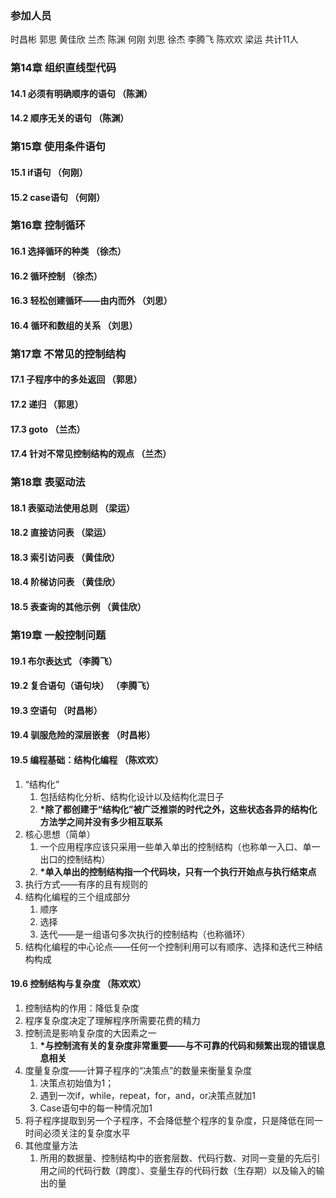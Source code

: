 === 参加人员 ===

时昌彬  郭思  黄佳欣  兰杰  陈渊  何刚  刘思  徐杰  李腾飞  陈欢欢  梁运  共计11人


=== 第14章 组织直线型代码=== 

====14.1 必须有明确顺序的语句      （陈渊）====
====14.2 顺序无关的语句           （陈渊）====


=== 第15章 使用条件语句===

====15.1 if语句                  （何刚）====
====15.2 case语句                （何刚）====


=== 第16章 控制循环===

====16.1 选择循环的种类           （徐杰）====
====16.2 循环控制                （徐杰）====
====16.3 轻松创建循环——由内而外   （刘思）====
====16.4 循环和数组的关系         （刘思）==== 


=== 第17章 不常见的控制结构===

====17.1 子程序中的多处返回       （郭思）==== 
====17.2 递归                   （郭思）====
====17.3 goto                   （兰杰）====
====17.4 针对不常见控制结构的观点  （兰杰）====


=== 第18章 表驱动法===

====18.1 表驱动法使用总则         （梁运）====
====18.2 直接访问表              （梁运）====
====18.3 索引访问表              （黄佳欣）====
====18.4 阶梯访问表              （黄佳欣）====
====18.5 表查询的其他示例         （黄佳欣）====

=== 第19章 一般控制问题===
====19.1 布尔表达式              （李腾飞）====
====19.2 复合语句（语句块）       （李腾飞）====
====19.3 空语句                  （时昌彬）====
====19.4 驯服危险的深层嵌套        （时昌彬）====
====19.5 编程基础：结构化编程      （陈欢欢）====
#“结构化”
##包括结构化分析、结构化设计以及结构化混日子
##'''*除了都创建于“结构化”被广泛推崇的时代之外，这些状态各异的结构化方法学之间并没有多少相互联系'''
#核心思想（简单）
##一个应用程序应该只采用一些单入单出的控制结构（也称单一入口、单一出口的控制结构）
##'''*单入单出的控制结构指一个代码块，只有一个执行开始点与执行结束点'''
#执行方式——有序的且有规则的
#结构化编程的三个组成部分
##顺序
##选择
##迭代——是一组语句多次执行的控制结构（也称循环）
#结构化编程的中心论点——任何一个控制利用可以有顺序、选择和迭代三种结构构成
====19.6 控制结构与复杂度         （陈欢欢）====
#控制结构的作用：降低复杂度
#程序复杂度决定了理解程序所需要花费的精力
#控制流是影响复杂度的大因素之一
##'''*与控制流有关的复杂度非常重要——与不可靠的代码和频繁出现的错误息息相关'''
#度量复杂度——计算子程序的“决策点”的数量来衡量复杂度
##决策点初始值为1；
##遇到一次if，while，repeat，for，and，or决策点就加1
##Case语句中的每一种情况加1
#将子程序提取到另一个子程序，不会降低整个程序的复杂度，只是降低在同一时间必须关注的复杂度水平
#其他度量方法
##所用的数据量、控制结构中的嵌套层数、代码行数、对同一变量的先后引用之间的代码行数（跨度）、变量生存的代码行数（生存期）以及输入的输出的量